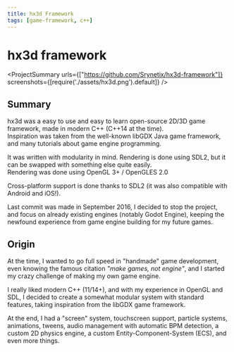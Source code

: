```yaml
---
title: hx3d Framework
tags: [game-framework, c++]
---
```

<Back name="Projects" link="../../" />

# hx3d framework

<ProjectSummary
    urls={["https://github.com/Srynetix/hx3d-framework"]}
    screenshots={[require('./assets/hx3d.png').default]}
/>

## Summary

hx3d was a easy to use and easy to learn open-source 2D/3D game framework, made in modern C++ (C++14 at the time).  
Inspiration was taken from the well-known <ELink href="https://libgdx.badlogicgames.com/">libGDX</ELink> Java game framework, and many tutorials about game engine programming.

It was written with modularity in mind. Rendering is done using <ELink href="https://www.libsdl.org/">SDL2</ELink>, but it can be swapped with something else quite easily.  
Rendering was done using OpenGL 3+ / OpenGLES 2.0

Cross-platform support is done thanks to SDL2 (it was also compatible with Android and iOS!).

Last commit was made in September 2016, I decided to stop the project, and focus on already existing engines (notably <ELink href="https://godotengine.org/">Godot Engine</ELink>), keeping the newfound experience from game engine building for my future games.

## Origin

At the time, I wanted to go full speed in "handmade" game development, even knowing the famous citation _"make games, not engine"_, and I started my crazy challenge of making my own game engine.

I really liked modern C++ (11/14+), and with my experience in OpenGL and SDL, I decided to create a somewhat modular system with standard features, taking inspiration from the libGDX game framework.

At the end, I had a "screen" system, touchscreen support, particle systems, animations, tweens, audio management with automatic BPM detection, a custom 2D physics engine, a custom Entity-Component-System (ECS), and even more things.
